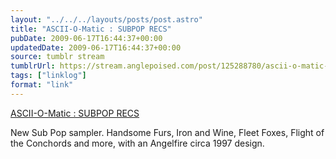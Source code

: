```yaml
---
layout: "../../../layouts/posts/post.astro"
title: "ASCII-O-Matic : SUBPOP RECS"
pubDate: 2009-06-17T16:44:37+00:00
updatedDate: 2009-06-17T16:44:37+00:00
source: tumblr stream
tumblrUrl: https://stream.anglepoised.com/post/125288780/ascii-o-matic-subpop-recs
tags: ["linklog"]
format: "link"
---
```


[ASCII-O-Matic : SUBPOP RECS][1]

New Sub Pop sampler. Handsome Furs, Iron and Wine, Fleet Foxes, Flight of the Conchords and more, with an Angelfire circa 1997 design.

[1]: http://www.subpop.com/cybersex
